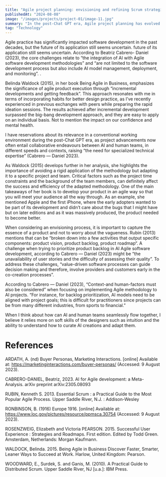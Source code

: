 ```yaml
---
title: "Agile project planning: envisioning and refining Scrum strategies in the post-Chat GTP era"
publishedAt: "2024-08-08"
image: "/images/projects/project-01/image-11.jpg"
summary: "In the post-Chat GPT era, Agile project planning has evolved to address the complexities of integrating AI into development processes. This shift highlights the importance of adaptability, as Agile methods must now accommodate AI model management, deployment, and collaboration between human and AI teams. Incremental development and feedback, as emphasized by Waldock (2015), remain essential, while soft skills like intuition and adaptability are becoming critical for curating and refining AI outputs effectively. As Agile adapts to diverse industries, success lies in balancing technical expertise with human-centered design and co-creation."
tag: "Technology"
---
```


Agile practice has significantly impacted software development in the past decades, but the future of its application still seems uncertain. future of its application still seems uncertain. According to Beatriz Cabrero- Daniel (2023), the core challenges relate to “the integration of AI with Agile software development methodologies” and “are not limited to the software development process but also include AI model management, deployment, and monitoring”. .

Belinda Waldock (2015), in her book Being Agile in Business, emphasizes the significance of agile product execution through “incremental developments and getting feedback”. This approach resonates with me in terms of incorporating habits for better design practice, as I’ve recently experienced in previous exchanges with peers while preparing the rapid ideation sessions. The results achieved after incremental development surpassed the big-bang development approach, and they are easy to apply on an individual basis. Not to mention the impact on our confidence and mental health.

I have reservations about its relevance in a conventional working environment during the post-Chat GPT era, as project advancements now often entail collaborative endeavours between AI and human teams, in different speeds and contexts, raising “the need for specialized technical expertise” (Cabrero — Daniel 2023).

As Waldock (2015) develops further in her analysis, she highlights the importance of avoiding a rigid application of the methodology but adapting it to a specific project and team. Critical factors such as the project time constraints and the background of the team members, can definitely affect the success and efficiency of the adapted methodology. One of the main takeaways of her book is to develop your product in an agile way so that you will meet your audience all the way through. As an example, she mentioned Apple and the first iPhone, where the early adopters wanted to be part of its development and didn’t care about the bugs that I might have but on later editions and as it was massively produced, the product needed to become better.

When considering an envisioning process, it is important to capture the essence of a product and not to worry about the vagueness. Rubin (2013) mentions that can be “broken down into a few activities that output specific components: product vision, product backlog, product roadmap“. A challenge when trying to prioritize product backlog in AI Agile software development, according to Cabrero — Daniel (2023) might be “the unavailability of user stories and the difficulty of assessing their quality”. To address these challenges, “value-driven software processes can guide decision making and therefore, involve providers and customers early in the co-creation processes”.

According to Cabrero — Daniel (2023), “Context-and human-factors must also be considered” when focusing on implementing Agile methodology to AI projects. “For instance, for backlog prioritization, AI models need to be aligned with project goals; this is difficult for practitioners since projects can be from many different industries, from sports to financial.”

When I think about how can AI and human teams seamlessly flow together, I believe it relies more on soft skills of the designers such as intuition and the ability to understand how to curate AI creations and adapt them.

# References

ARDATH, A. (nd) Buyer Personas, Marketing Interactions. [online] Available at: https://marketinginteractions.com/buyer-personas/ (Accessed: 9 August 2023).

CABRERO-DANIEL, Beatriz, 2023. AI for Agile development: a Meta-Analysis. arXiv preprint arXiv:2305.08093

RUBIN, Kenneth S. 2013. Essential Scrum : a Practical Guide to the Most Popular Agile Process. Upper Saddle River, N.J. : Addison-Wesley

RONBINSON, B. (1916) Europe 1916. [online] Available at: https://www.loc.gov/pictures/resource/ppmsca.30754 (Accessed: 9 August 2023).

ROSENZWEIG, Elizabeth and Victoria PEARSON. 2015. Successful User Experience : Strategies and Roadmaps. First edition. Edited by Todd Green. Amsterdam, Netherlands: Morgan Kaufmann.

WALDOCK, Belinda. 2015. Being Agile in Business Discover Faster, Smarter, Leaner Ways to Succeed at Work. Harlow, United Kingdom: Pearson.

WOODWARD, E., Surdek, S. and Ganis, M. (2010). A Practical Guide to Distributed Scrum. Upper Saddle River, NJ [u.a.]: IBM Press.
